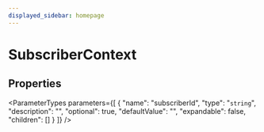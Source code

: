 ```yaml
---
displayed_sidebar: homepage
---
```



# SubscriberContext

## Properties

<ParameterTypes parameters={[
  {
    "name": "subscriberId",
    "type": "`string`",
    "description": "",
    "optional": true,
    "defaultValue": "",
    "expandable": false,
    "children": []
  }
]} />
